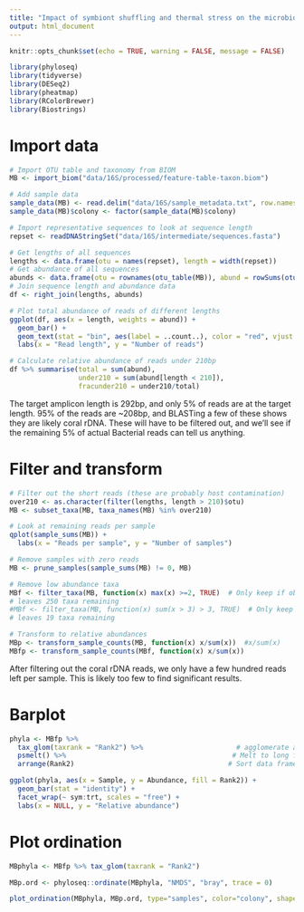 ```yaml
---
title: "Impact of symbiont shuffling and thermal stress on the microbiome of *Montastraea cavernosa*"
output: html_document
---
```


```r
knitr::opts_chunk$set(echo = TRUE, warning = FALSE, message = FALSE)

library(phyloseq)
library(tidyverse)
library(DESeq2)
library(pheatmap)
library(RColorBrewer)
library(Biostrings)
```

# Import data
```r
# Import OTU table and taxonomy from BIOM
MB <- import_biom("data/16S/processed/feature-table-taxon.biom")

# Add sample data
sample_data(MB) <- read.delim("data/16S/sample_metadata.txt", row.names = 1)
sample_data(MB)$colony <- factor(sample_data(MB)$colony)

# Import representative sequences to look at sequence length
repset <- readDNAStringSet("data/16S/intermediate/sequences.fasta")

# Get lengths of all sequences
lengths <- data.frame(otu = names(repset), length = width(repset))
# Get abundance of all sequences
abunds <- data.frame(otu = rownames(otu_table(MB)), abund = rowSums(otu_table(MB)))
# Join sequence length and abundance data
df <- right_join(lengths, abunds)

# Plot total abundance of reads of different lengths
ggplot(df, aes(x = length, weights = abund)) + 
  geom_bar() +
  geom_text(stat = "bin", aes(label = ..count..), color = "red", vjust = -0.1) +
  labs(x = "Read length", y = "Number of reads")

# Calculate relative abundance of reads under 210bp
df %>% summarise(total = sum(abund),
                 under210 = sum(abund[length < 210]),
                 fracunder210 = under210/total)
```

The target amplicon length is 292bp, and only 5% of reads are at the target length. 95% of the reads are ~208bp, and BLASTing a few of these shows they are likely coral rDNA. These will have to be filtered out, and we'll see if the remaining 5% of actual Bacterial reads can tell us anything.

# Filter and transform
```r
# Filter out the short reads (these are probably host contamination)
over210 <- as.character(filter(lengths, length > 210)$otu)
MB <- subset_taxa(MB, taxa_names(MB) %in% over210)

# Look at remaining reads per sample
qplot(sample_sums(MB)) +
  labs(x = "Reads per sample", y = "Number of samples")

# Remove samples with zero reads
MB <- prune_samples(sample_sums(MB) != 0, MB)

# Remove low abundance taxa
MBf <- filter_taxa(MB, function(x) max(x) >=2, TRUE)  # Only keep if observed >= 2x in at least 1 sample
# leaves 250 taxa remaining
#MBf <- filter_taxa(MB, function(x) sum(x > 3) > 3, TRUE)  # Only keep if observed >= 3x in at least 3 samples
# leaves 19 taxa remaining

# Transform to relative abundances
MBp <- transform_sample_counts(MB, function(x) x/sum(x))  #x/sum(x)
MBfp <- transform_sample_counts(MBf, function(x) x/sum(x))

```

After filtering out the coral rDNA reads, we only have a few hundred reads left per sample. This is likely too few to find significant results.

# Barplot
```r
phyla <- MBfp %>%
  tax_glom(taxrank = "Rank2") %>%                       # agglomerate at phylum level
  psmelt() %>%                                         # Melt to long format
  arrange(Rank2)                                      # Sort data frame alphabetically by clade

ggplot(phyla, aes(x = Sample, y = Abundance, fill = Rank2)) +
  geom_bar(stat = "identity") +
  facet_wrap(~ sym:trt, scales = "free") +
  labs(x = NULL, y = "Relative abundance")
```

# Plot ordination
```r
MBphyla <- MBfp %>% tax_glom(taxrank = "Rank2")

MBp.ord <- phyloseq::ordinate(MBphyla, "NMDS", "bray", trace = 0)

plot_ordination(MBphyla, MBp.ord, type="samples", color="colony", shape = "symtrt")
```


